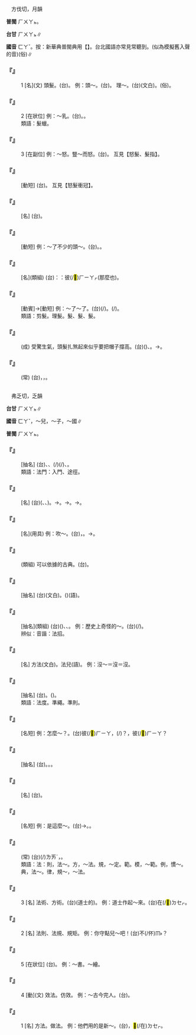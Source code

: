 
=={{ruby|髮|ㄈㄚˇ}}==

　方伐切，月韻

'''普閩''' <rt>ㄏㄨㄚㆵ</rt>。

'''台甘''' <rt>ㄏㄨㄚㆵ</rt>∥

'''國音''' <rt>ㄈㄚˇ</rt>。按：新華典普閩典用【{{ruby|髮|ㄈㄚˋ}}】。台北國語亦常見常聽到。(似為模擬舊入聲的音)(俗)∥

    

==='''『{{ruby|髮|ㄈㄚˇ}}』'''===
:1  [名](文) 頭髮。(台){{ruby|人|ㄌㄤˊ}}{{ruby|頭|ㄊㄠˊ}}{{ruby|殼|ㄎㄚㆶ}}{{ruby|頂|ㄉㄧㄥˋ}}{{ruby|丌|ㆤ}}{{ruby|毛|ㄇㆦ/ㄇㆭˊ}}。 例：頭～。(台){{ruby|頭|ㄊㄠˊ}}{{ruby|毛|ㄇㆦ/ㄇㆭˊ}}。 理～。(台){{ruby|理|ㄌㄧˋ}}{{ruby|髮|ㄏㄨㄚㆵ}}(文白)。{{ruby|剃|ㄊㄧ˪}}{{ruby|頭|ㄊㄠˊ}}(俗)。
    

==='''『{{ruby|髮|ㄈㄚˇ}}』'''===
:2  [在狀位] 例：～乳。(台){{ruby|乳|ㄋㄧ/ㄌㄧㄥ/ㄌㄧㄣ}}{{ruby|白|ㄅㆤㆷ ͘}}{{ruby|色|ㄒㄧㆤㆶ}}{{ruby|頭|ㄊㄠˊ}}{{ruby|毛|ㄇㆦ/ㄇㆭˊ}}{{ruby|滋|ㄗㄨ}}{{ruby|補|ㄅㆦˋ}}{{ruby|液|ㄧㆤㆶ ͘}}。{{ruby|養|ㄧㆲˋ}}{{ruby|頭|ㄊㄠˊ}}{{ruby|毛|ㄇㆦ/ㄇㆭˊ}}{{ruby|丌|ㆤ}}{{ruby|乳|ㄌㄧㄥ/ㄌㄧㄣ}}{{ruby|水|ㄗㄨㄧˋ}}{{ruby|款|ㄎㄨㄢˋ}}{{ruby|丌|ㆤ}}{{ruby|液|ㄧㆤㆶ ͘}}{{ruby|體|ㄊㆤˋ}}。
:類語：髮蠟。
:
    

==='''『{{ruby|髮|ㄈㄚˇ}}』'''===
:3  [在副位] 例：～怒。豎～而怒。(台){{ruby|受|ㄒㄧㄨ˫}}{{ruby|氣|ㄎㄧ˪}}{{ruby|到|ㄍㄚㆷ}}{{ruby|頭|ㄊㄠˊ}}{{ruby|毛|ㄇㆦ/ㄇㆭˊ}}{{ruby|<mark>&#xf93fc;</mark>|ㄘㄤ˪}}{{ruby|直|ㄉㄧㆵ ͘}}{{ruby|起|·ㄎㄧˋ}}{{ruby|來|·ㄌㄞˊ}}。 互見【怒髮、髮指】。
    

==='''『{{ruby|髮|ㄈㄚˇ}}{{ruby|怒|ㄋㄨˋ}}』'''===
: [動短] (台){{ruby|大|ㄉㄨㄚ˫}}{{ruby|受|ㄒㄧㄨ˫}}{{ruby|氣|ㄎㄧ˪}}。 互見【怒髮衝冠】。
    

==='''『{{ruby|髮|ㄈㄚˇ}}{{ruby|妻|ㄑㄧ}}』'''===
: [名] (台){{ruby|元|ㆣㄨㄢˊ}}{{ruby|配|ㄆㄨㆤ˪}}{{ruby|丌|ㆤ}}{{ruby|<mark>&#xffa44;</mark>|ㆠㆦˋ}}。
    

==='''『{{ruby|脫|ㄊㄨㄛ}}{{ruby|髮|ㄈㄚˇ}}』'''===
: [動短] 例：～了不少的頭～。(台){{ruby|溜|ㄌㄧㄨ˪}}{{ruby|頭|ㄊㄠˊ}}{{ruby|毛|ㄇㆦ/ㄇㆭˊ}}。{{ruby|頭|ㄊㄠˊ}}{{ruby|毛|ㄇㆦ/ㄇㆭˊ}}{{ruby|落|ㄌㄚㆶ}}{{ruby|<mark>&#xffa45;</mark>|ㆠㆤ˫/ㆠㄨㆤ˫}}{{ruby|少|ㄐㄧㄜˋ}}{{ruby|去|ㄎㄧ˪}}。
    

==='''『{{ruby|毫|ㄏㄠˊ}}{{ruby|髮|ㄈㄚˇ}}』'''===
: [名](類組) (台){{ruby|比|ㄅㄧˋ}}{{ruby|喻|ㆡㄨ˫/ㄌㄨ˫}}：{{ruby|像|ㄑㄧㆫ˫/ㄑㄧㆧ˫}}：{{ruby|毫|ㄏㄜˊ}}{{ruby|毛|ㄇㆦ}}彼(/<mark>&#xf9075;</mark>)<rt>ㄏㄧㄚㆷ</rt>{{ruby|恁|ㄌㄧㄣ˪}}(那麼也){{ruby|微|ㆠㄧˊ}}{{ruby|細|ㄙㄨㆤ˪/ㄙㆤ˪}}。
    

==='''『{{ruby|剪|ㄐㄧㄢˇ}}{{ruby|髮|ㄈㄚˇ}}』'''===
: [動賓]→[動短] 例：～了～了。(台){{ruby|有|ㄨ˫}}{{ruby|去|ㄎㄧ˪}}{{ruby|剃|ㄊㄧ˪}}{{ruby|頭|ㄊㄠˊ}}(/{{ruby|理|ㄌㄧˋ}}{{ruby|髮|ㄏㄨㄚㆵ}})。{{ruby|剃|ㄊㄧ˪}}{{ruby|去|ㄎㄧ˪}}{{ruby|頭|ㄊㄠˊ}}{{ruby|鬃|ㄗㄤ}}(/{{ruby|剃|ㄊㄧ˪}}{{ruby|頭|ㄊㄠˊ}}){{ruby|做|ㄗㄨㆤ˪/ㄗㄜ˪}}{{ruby|和|ㄏㆤˊ/ㄏㄨㆤˊ}}{{ruby|尚|ㄒㄧㆫ˫/ㄒㄧㆧ˫}}。
:類語：剪髮。理髮。{{ruby|撂|ㄌㄩㄝˇ}}髮、{{ruby|擄|ㄌㄨㄛˇ/ㄌㄨㄛ}}髮、{{ruby|捋|ㄌㄨㄛ/ㄌㄨㄛˇ}}髮。
:
    

==='''『{{ruby|怒|ㄋㄨˋ}}{{ruby|髮|ㄈㄚˇ}}{{ruby|衝|ㄔㄨㄥ}}{{ruby|冠|ㄍㄨㄢ}}』'''===
: (成) 受驚生氣，頭髮扎煞起來似乎要把帽子撐高。(台){{ruby|形|ㄏㄧㄥˊ}}{{ruby|容|ㄧㆲˊ}}{{ruby|震|ㄗㄨㄣ˪}}{{ruby|怒|ㄌㆦ˫/ㄋㆦ˫}}({{ruby|大|ㄉㄨㄚ˫}}{{ruby|受|ㄒㄧㄨ˫}}{{ruby|氣|ㄎㄧ˪}}){{ruby|頭|ㄊㄠˊ}}{{ruby|毛|ㄇㆦ/ㄇㆭˊ}}{{ruby|直|ㄉㄧㆵ ͘}}{{ruby|立|ㄌㄧㆴ ͘}}{{ruby|丌|ㆤ}}{{ruby|氣|ㄎㄧ˪}}{{ruby|勢|ㄙㆤ˪}}{{ruby|強|ㄍㄧㆲ˫}}{{ruby|<mark>&#xffa49;</mark>|ㆠㆤㆷ/ㆠㄨㆤㆷ}}{{ruby|將|ㄐㄧㆲ}}{{ruby|盔|ㄅㄨㄚㆷ}}、{{ruby|帽|ㆠㄜ˫}}{{ruby|撐|ㄊㆪ˪/ㄊㆥ˪}}{{ruby|高|ㄍㄨㄢˊ}}{{ruby|起|·ㄎㄧˋ}}{{ruby|來|·ㄌㄞˊ}}{{ruby|丌|ㆤ}}{{ruby|款|ㄎㄨㄢˋ}}{{ruby|式|ㄒㄧㆵ}}。→{{ruby|大|ㄉㄨㄚ˫}}{{ruby|受|ㄒㄧㄨ˫}}{{ruby|氣|ㄎㄧ˪}}。
    

==='''『{{ruby|令|ㄌㄧㄥˋ}}{{ruby|人|ㄖㄣˊ}}{{ruby|髮|ㄈㄚˇ}}{{ruby|指|ㄓˇ}}』'''===
: (常) (台){{ruby|使|ㄙㄨˋ}}{{ruby|人|ㄌㄤˊ}}{{ruby|頭|ㄊㄠˊ}}{{ruby|毛|ㄇㆦ/ㄇㆭˊ}}{{ruby|直|ㄉㄧㆵ ͘}}{{ruby|立|ㄌㄧㆴ ͘}}，{{ruby|憤|ㄏㄨㄣˋ}}{{ruby|怒|ㄌㆦ˫/ㄋㆦ˫}}，{{ruby|大|ㄉㄨㄚ˫}}{{ruby|受|ㄒㄧㄨ˫}}{{ruby|氣|ㄎㄧ˪}}。
    

=={{ruby|法|ㄈㄚˇ}}==

　弗乏切，乏韻

'''台甘''' <rt>ㄏㄨㄚㆵ</rt>∥

'''國音''' <rt>ㄈㄚˇ</rt>{{ruby|。|ㄈㄚ}}，～兒{{ruby|。|ㄈㄚˊ}}，～子{{ruby|。|ㄈㄚˋ}}，～國∥

'''普閩''' <rt>ㄏㄨㄚㆵ</rt>。

    

==='''『{{ruby|法|ㄈㄚˇ}}{{ruby|門|ㄇㄣˊ}}』'''===
: [抽名] (台){{ruby|修|ㄒㄧㄨ}}{{ruby|行|ㄏㄧㄥ˫}}、{{ruby|做|ㄗㄨㆤ˪/ㄗㄜ˪}}{{ruby|學|ㄏㄚㆶ ͘}}{{ruby|問|ㆠㄨㄣ˫}}、{{ruby|做|ㄗㄨㆤ˪/ㄗㄜ˪}}{{ruby|載|ㄉㄞ˫}}(/{{ruby|戴|ㄉㄞ˪}}){{ruby|事|ㄐㄧ˪}}(/{{ruby|事|ㄉㄞ˫}}{{ruby|情|ㄐㄧ˪}}){{ruby|丌|ㆤ}}{{ruby|入|ㆢㄧㆴ ͘/ㄌㄧㆴ ͘}}{{ruby|門|ㆠㄨㄣˊ}}、{{ruby|門|ㄇㆭˊ}}{{ruby|路|ㄌㆦ˫}}。
:類語：法門：入門、途徑。
:
    

==='''『{{ruby|法|ㄈㄚˇ}}{{ruby|寶|ㄅㄠˇ}}』'''===
: [名] (台){{ruby|佛|ㄏㄨㆵ ͘}}{{ruby|教|ㄍㄠ˪}}{{ruby|丌|ㆤ}}{{ruby|三|ㄙㆰ}}{{ruby|寶|ㄅㄜˋ}}({{ruby|法|ㄏㄨㄚㆵ}}、{{ruby|佛|ㄏㄨㆵ ͘}}、{{ruby|僧|ㄐㄧㄥ}})。→{{ruby|和|ㄏㆤˊ/ㄏㄨㆤˊ}}{{ruby|尚|ㄒㄧㆧ˫/ㄒㄧㆫ˫}}{{ruby|相|ㄒㄧㆲ}}{{ruby|傳|ㄊㄨㄢˊ}}{{ruby|丌|ㆤ}}{{ruby|衣|ㄧ}}{{ruby|缽|ㄅㄨㄚㆵ}}。→{{ruby|身|ㄒㄧㄣ}}{{ruby|邊|ㄅㆪ}}{{ruby|丌|ㆤ}}{{ruby|必|ㄅㄧㆵ}}{{ruby|需|ㄙㄨ}}{{ruby|品|ㄆㄧㄣˋ}}。→{{ruby|秘|ㄅㄧ˪}}{{ruby|訣|ㄍㄨㄚㆵ}}。
    

==='''『{{ruby|法|ㄈㄚˇ}}{{ruby|螺|ㄌㄨㄛˊ}}』'''===
: [名](用具) 例：吹～。(台){{ruby|歕|ㄅㄨㄣˊ}}{{ruby|螺|ㄌㆤˊ}}{{ruby|殼|ㄎㄚㆶ}}{{ruby|做|ㄗㄨㆤ˪/ㄗㄜ˪}}{{ruby|號|ㄏㄜ˫}}{{ruby|頭|ㄊㄠˊ}}，{{ruby|作|ㄗㄜ˪}}{{ruby|法|ㄏㄨㄚㆵ}}。→{{ruby|講|ㄍㆲˋ}}{{ruby|大|ㄉㄨㄚ˫}}{{ruby|話|ㄨㆤ˫}}。
    

==='''『{{ruby|法|ㄈㄚˇ}}{{ruby|典|ㄉㄧㄢˇ}}』'''===
: (類組) 可以依據的古典。(台){{ruby|值|ㄉㄚㆵ ͘}}{{ruby|得|ㄉㄧㆵ}}{{ruby|倚|ㄨㄚˋ}}{{ruby|靠|ㄎㄜ˪}}{{ruby|丌|ㆤ}}{{ruby|經|ㄍㄧㄥ}}{{ruby|典|ㄉㄧㄢˋ}}。
    

==='''『{{ruby|法|ㄈㄚˇ}}{{ruby|事|ㄕˋ}}』'''===
: [抽名] (台)(文白){{ruby|法|ㄏㄨㄚㆵ}}{{ruby|事|ㄙㄨ˫}}。{{ruby|功|ㄍㆲ}}{{ruby|德|ㄉㄧㆤㆶ}}({{ruby|喪|ㄙㆲ}}{{ruby|事|ㄙㄨ˫}}{{ruby|丌|ㆤ}})(語)。
    

==='''『{{ruby|法|ㄈㄚˇ}}{{ruby|著|ㄓㄠ}}』'''===
: [抽名](類組) (台)({{ruby|奇|ㄍㄧˊ}}{{ruby|妙|ㆠㄧㄠ˫}}{{ruby|丌|ㆤ}}){{ruby|方|ㄏㆲ}}{{ruby|法|ㄏㄨㄚㆵ}}、{{ruby|手|ㄑㄧㄨˋ}}{{ruby|段|ㄉㄨㆩ˫}}、{{ruby|術|ㄙㄨㆵ ͘}}。 例：歷史上奇怪的～。(台){{ruby|歷|ㄌㄧㆤㆶ ͘}}{{ruby|史|ㄙㄨˋ}}{{ruby|上|ㄒㄧㆲ˫}}{{ruby|奇|ㄍㄧˊ}}{{ruby|怪|ㄍㄨㄞ˪}}{{ruby|丌|ㆤ}}{{ruby|手|ㄑㄧㄨˋ}}{{ruby|法|ㄏㄨㄚㆵ}}(/{{ruby|方|ㄏㆲ}}{{ruby|法|ㄏㄨㄚㆵ}})。
:辨似：音諧：法招。
:
    

==='''『{{ruby|法|ㄈㄚˇ}}{{ruby|兒|ㄦ}}』'''===
: [名] 方法(文白)。法兒(語)。 例：沒～＝沒{{ruby|法|ㄈㄚ}}{{ruby|兒|ㄦ}}＝沒{{ruby|法|ㄈㄚˊ}}{{ruby|子|·ㄗˇ}}。
    

==='''『{{ruby|法|ㄈㄚˇ}}{{ruby|則|ㄗㄜˊ}}』'''===
: [抽名] (台){{ruby|法|ㄏㄨㄚㆵ}}{{ruby|則|ㄐㄧㆤㆶ}}。{{ruby|值|ㄉㄚㆵ ͘}}{{ruby|得|ㄉㄧㆵ}}{{ruby|學|ㄏㄚㆶ ͘}}{{ruby|習|ㄒㄧㆴ ͘}}({{ruby|遵|ㄗㄨㄣ}}{{ruby|循|ㄙㄨㄣˊ}}){{ruby|丌|ㆤ}}{{ruby|方|ㄏㆲ}}{{ruby|法|ㄏㄨㄚㆵ}}{{ruby|或|ㄧㄚㆷ ͘}}{{ruby|是|ㄒㄧ˫}}{{ruby|道|ㄉㄜ˫}}{{ruby|理|ㄌㄧˋ}}。
:類語：法度。準繩。準則。
:
    

==='''『{{ruby|去|ㄑㄩˋ}}{{ruby|法|ㄈㄚˇ}}{{ruby|兒|ㄦ}}』'''===
: [名短] 例：怎麼～？。(台){{ruby|汝|ㄌㄧˋ}}{{ruby|<mark>&#xffa49;</mark>|ㆠㆤㆷ/ㆠㄨㆤㆷ}}{{ruby|去|ㄎㄧ˪}}{{ruby|到|ㄍㄠ˪}}彼(/<mark>&#xf9075;</mark>)<rt>ㄏㄧㄚ</rt>，{{ruby|按|ㄢˋ}}{{ruby|怎|ㄗㄨㆩˋ}}{{ruby|去|ㄎㄧ˪}}(/{{ruby|行|ㄍㄧㆩˊ}})？{{ruby|汝|ㄌㄧˋ}}{{ruby|按|ㄢ˪}}{{ruby|怎|ㄗㄨㆩˋ}}{{ruby|行|ㄍㄧㆩˊ}}，{{ruby|即|ㄐㄧㄚㆷ}}{{ruby|會|ㄨㆤ˫/ㆤ˫}}{{ruby|得|ㄉㄧㆤㆶ/ㄉㄧㆵ}}{{ruby|去|ㄎㄧ˪}}{{ruby|到|ㄍㄠ˪}}彼(/<mark>&#xf9075;</mark>)<rt>ㄏㄧㄚ</rt>？
    

==='''『{{ruby|佛|ㄈㄛˊ}}{{ruby|法|ㄈㄚˇ}}』'''===
: [抽名] (台){{ruby|佛|ㄏㄨㆵ ͘}}{{ruby|教|ㄍㄠ˪}}{{ruby|丌|ㆤ}}{{ruby|思|ㄙㄨ˫}}{{ruby|想|ㄒㄧㆲˋ}}。{{ruby|真|ㄐㄧㄣ}}{{ruby|理|ㄌㄧˋ}}。{{ruby|力|ㄌㄧㆤㆶ ͘}}{{ruby|量|ㄌㄧㆲ˫}}。
    

==='''『{{ruby|拼|ㄆㄧㄣ}}{{ruby|音|ㄧㄣ}}{{ruby|法|ㄈㄚˇ}}』'''===
: [名] (台){{ruby|用|ㄧㆲ˫/ㄧㄥ˫}}{{ruby|符|ㄏㄨˊ}}{{ruby|號|ㄏㄜ˫}}{{ruby|表|ㄅㄧㄠˋ}}{{ruby|達|ㄉㄚㆵ ͘}}{{ruby|字|ㆢㄧ˫/ㄌㄧ˫}}{{ruby|音|ㄧㆬ}}{{ruby|丌|ㆤ}}{{ruby|方|ㄏㆲ}}{{ruby|法|ㄏㄨㄚㆵ}}。
    

==='''『{{ruby|做|ㄗㄨㄛˋ}}{{ruby|法|ㄈㄚˇ}}{{ruby|兒|ㄦ}}』'''===
: [名短] 例：是這麼～。(台){{ruby|做|ㄗㄨㆤ˪/ㄗㄜ˪}}{{ruby|法|ㄏㄨㄚㆵ}}{{ruby|是|ㄒㄧ˫}}{{ruby|按|ㄢ˪}}{{ruby|爾|ㄋㆤ}}→{{ruby|呢|ㄋㄧ}}。{{ruby|著|ㄉㄧㄜㆷ ͘}}{{ruby|愛|ㄞ˪}}{{ruby|按|ㄢ˪}}{{ruby|爾|ㄋㄧ/ㄋㆤ}}{{ruby|作|ㄗㄜ˪}}。
    

==='''『{{ruby|現|ㄒㄧㄢˋ}}{{ruby|身|ㄕㄣ}}{{ruby|說|ㄕㄨㄛ}}{{ruby|法|ㄈㄚˇ}}』'''===
: (常) (台){{ruby|親|ㄑㄧㄣ}}{{ruby|身|ㄒㄧㄣ}}(/{{ruby|實|ㄒㄧㆵ ͘}}{{ruby|在|ㄗㄞ˫}}){{ruby|做|ㄗㄨㆤ˪/ㄗㄜ˪}}{{ruby|出|ㄘㄨㆵ ͘}}{{ruby|來|·ㄌㄞˊ}}<rt>ㄌㄞˊ</rt>{{ruby|付|ㄏㆦ˫}}{{ruby|人|ㄌㄤˊ}}{{ruby|看|ㄎㄨㆩ˪}}，{{ruby|來|ㄌㄞˊ}}{{ruby|教|ㄍㄠ˪}}{{ruby|訓|ㄏㄨㄣ˪}}{{ruby|別|ㄅㄚㆵ ͘}}{{ruby|人|ㄌㄤˊ}}{{ruby|或|ㄧㄚㆷ ͘}}{{ruby|是|ㄒㄧ˫}}{{ruby|付|ㄏㆦ˫}}{{ruby|人|ㄌㄤˊ}}{{ruby|學|ㄏㄚㆶ ͘}}{{ruby|習|ㄒㄧㆴ ͘}}。
:類語：法：則，法～。方，～法。規，～定。範。模，～範。例，慣～。典，法～。律，規～，～法。
:
    

==='''『{{ruby|法|ㄈㄚˇ}}』'''===
:3  [名] 法術、方術。(台)(道士的){{ruby|法|ㄏㄨㄚㆵ}}{{ruby|術|ㄙㄨㆵ ͘}}。 例：道士作起～來。(台){{ruby|道|ㄉㄜ˫}}{{ruby|士|ㄙㄨ˫}}{{ruby|開|ㄎㄞ}}{{ruby|始|ㄒㄧˋ}}在(/<mark>&#xf9549;</mark>)<rt>ㄉㆤㆷ</rt>{{ruby|作|ㄗㄜ˪}}{{ruby|法|ㄏㄨㄚㆵ}}。
    

==='''『{{ruby|法|ㄈㄚˇ}}』'''===
:2  [名] 法則、法規、規矩。 例：你守點兒～吧！(台){{ruby|汝|ㄌㄧˋ}}{{ruby|較|ㄎㄚㆷ}}{{ruby|守|ㄒㄧㄨˋ}}{{ruby|法|ㄏㄨㄚㆵ}}{{ruby|咧|ㄌㆤ˪}}{{ruby|好|ㄏㄜˋ}}不(/伓)<rt>ㆬ˫</rt>？
    

==='''『{{ruby|法|ㄈㄚˇ}}』'''===
:5  [在狀位] (台){{ruby|值|ㄉㄚㆵ ͘}}{{ruby|得|ㄉㄧㆵ}}{{ruby|模|ㆠㆦˊ}}{{ruby|仿|ㄏㆲˋ}}{{ruby|學|ㄏㄚㆶ ͘}}{{ruby|習|ㄒㄧㆴ ͘}}{{ruby|丌|ㆤ}}。 例：～書。～繪。
    

==='''『{{ruby|法|ㄈㄚˇ}}』'''===
:4  [動](文) 效法。仿效。 例：～古今完人。(台){{ruby|用|ㄧㆲ˫}}{{ruby|古|ㄍㆦˋ}}{{ruby|今|ㄍㄧㆬ}}{{ruby|功|ㄍㆲ}}{{ruby|德|ㄉㄧㆤㆶ}}{{ruby|完|ㄨㄢˊ}}{{ruby|滿|ㆠㄨㄢˋ}}{{ruby|丌|ㆤ}}{{ruby|人|ㄌㄤˊ}}{{ruby|作|ㄗㄜ˪}}{{ruby|模|ㆠㆦˊ}}{{ruby|範|ㄏㄨㄢ˫}}。
    

==='''『{{ruby|法|ㄈㄚˇ}}』'''===
:1  [名] 方法。做法。 例：他們用的是新～。(台){{ruby|<mark>&#xffad9;</mark>|ㄧㄣ}}{{ruby|所|ㄙㆦˋ}}{{ruby|用|ㄧㄥ˫/ㄧㆲ˫}}{{ruby|丌|ㆤ}}{{ruby|是|ㄒㄧ˫}}{{ruby|新|ㄒㄧㄣ}}{{ruby|方|ㄏㆲ}}{{ruby|法|ㄏㄨㄚㆵ}}，{{ruby|<mark>&#xffad9;</mark>|ㄧㄣ}}{{ruby|是|ㄒㄧ˫}}{{ruby|用|ㄧㄥ˫/ㄧㆲ˫}}{{ruby|新|ㄒㄧㄣ}}{{ruby|丌|ㆤ}}{{ruby|方|ㄏㆲ}}{{ruby|法|ㄏㄨㄚㆵ}}<mark>&#xf9549;</mark>(/在)<rt>ㄉㆤㆷ</rt>{{ruby|做|ㄗㄨㆤ˪/ㄗㄜ˪}}。
    
